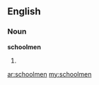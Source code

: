 ==English==
===Noun===
'''schoolmen'''
# {{plural of|[[schoolman]]}}

[[ar:schoolmen]]
[[my:schoolmen]]